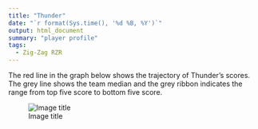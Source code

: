 ```yaml
---
title: "Thunder"
date: "`r format(Sys.time(), '%d %B, %Y')`"
output: html_document
summary: "player profile"
tags:
  - Zig-Zag RZR
---
```


The red line in the graph below shows the trajectory of Thunder's scores. The grey line shows the team median and the grey ribbon indicates the range from top five score to bottom five score.

![Image title](Thunder.jpg)

